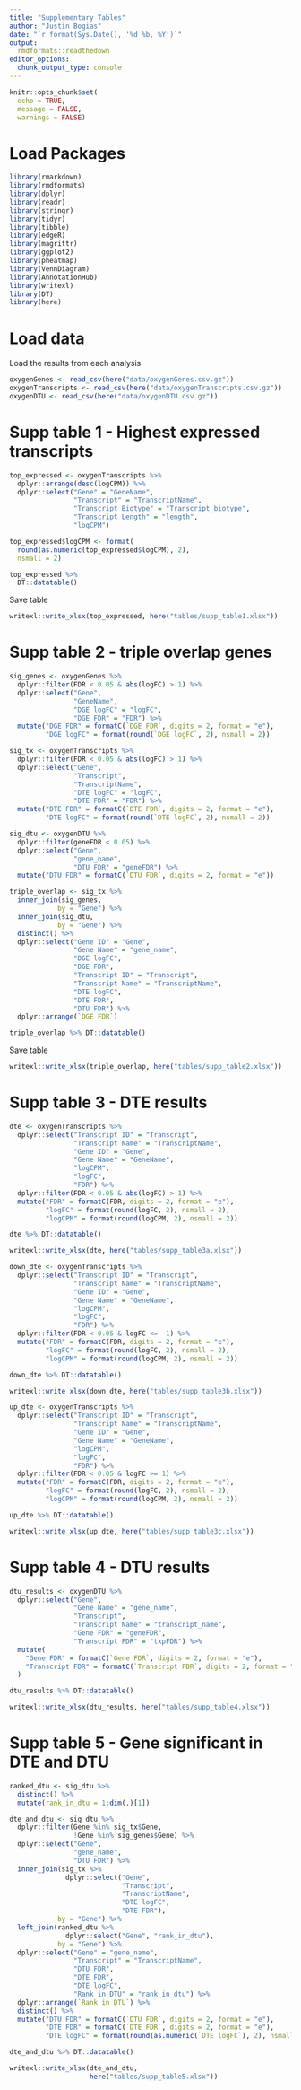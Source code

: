```yaml
---
title: "Supplementary Tables"
author: "Justin Bogias"
date: "`r format(Sys.Date(), '%d %b, %Y')`"
output: 
  rmdformats::readthedown
editor_options:
  chunk_output_type: console
---
```


```r
knitr::opts_chunk$set(
  echo = TRUE,
  message = FALSE,
  warnings = FALSE)
```

# Load Packages
```r
library(rmarkdown)
library(rmdformats)
library(dplyr)
library(readr)
library(stringr)
library(tidyr)
library(tibble)
library(edgeR)
library(magrittr)
library(ggplot2)
library(pheatmap)
library(VennDiagram)
library(AnnotationHub)
library(writexl)
library(DT)
library(here)
```

# Load data
Load the results from each analysis
```r
oxygenGenes <- read_csv(here("data/oxygenGenes.csv.gz"))
oxygenTranscripts <- read_csv(here("data/oxygenTranscripts.csv.gz"))
oxygenDTU <- read_csv(here("data/oxygenDTU.csv.gz"))
```

# Supp table 1 - Highest expressed transcripts
```r
top_expressed <- oxygenTranscripts %>%
  dplyr::arrange(desc(logCPM)) %>%
  dplyr::select("Gene" = "GeneName",
                "Transcript" = "TranscriptName", 
                "Transcript Biotype" = "Transcript_biotype",
                "Transcript Length" = "length",
                "logCPM") 

top_expressed$logCPM <- format(
  round(as.numeric(top_expressed$logCPM), 2),
  nsmall = 2)

top_expressed %>%
  DT::datatable()
```

Save table
```r
writexl::write_xlsx(top_expressed, here("tables/supp_table1.xlsx"))
```

# Supp table 2 - triple overlap genes
```r
sig_genes <- oxygenGenes %>%
  dplyr::filter(FDR < 0.05 & abs(logFC) > 1) %>%
  dplyr::select("Gene",
                "GeneName",
                "DGE logFC" = "logFC",
                "DGE FDR" = "FDR") %>%
  mutate("DGE FDR" = formatC(`DGE FDR`, digits = 2, format = "e"),
         "DGE logFC" = format(round(`DGE logFC`, 2), nsmall = 2))

sig_tx <- oxygenTranscripts %>%
  dplyr::filter(FDR < 0.05 & abs(logFC) > 1) %>%
  dplyr::select("Gene",
                "Transcript",
                "TranscriptName",
                "DTE logFC" = "logFC",
                "DTE FDR" = "FDR") %>%
  mutate("DTE FDR" = formatC(`DTE FDR`, digits = 2, format = "e"),
         "DTE logFC" = format(round(`DTE logFC`, 2), nsmall = 2))

sig_dtu <- oxygenDTU %>%
  dplyr::filter(geneFDR < 0.05) %>%
  dplyr::select("Gene",
                "gene_name",
                "DTU FDR" = "geneFDR") %>%
  mutate("DTU FDR" = formatC(`DTU FDR`, digits = 2, format = "e"))

triple_overlap <- sig_tx %>%
  inner_join(sig_genes,
            by = "Gene") %>%
  inner_join(sig_dtu,
            by = "Gene") %>%
  distinct() %>%
  dplyr::select("Gene ID" = "Gene",
                "Gene Name" = "gene_name",
                "DGE logFC",
                "DGE FDR",
                "Transcript ID" = "Transcript",
                "Transcript Name" = "TranscriptName",
                "DTE logFC",
                "DTE FDR",
                "DTU FDR") %>%
  dplyr::arrange(`DGE FDR`)

triple_overlap %>% DT::datatable()
```

Save table
```r
writexl::write_xlsx(triple_overlap, here("tables/supp_table2.xlsx"))
```

# Supp table 3 - DTE results
```r
dte <- oxygenTranscripts %>%
  dplyr::select("Transcript ID" = "Transcript",
                "Transcript Name" = "TranscriptName",
                "Gene ID" = "Gene",
                "Gene Name" = "GeneName",
                "logCPM",
                "logFC",
                "FDR") %>%
  dplyr::filter(FDR < 0.05 & abs(logFC) > 1) %>%
  mutate("FDR" = formatC(FDR, digits = 2, format = "e"),
         "logFC" = format(round(logFC, 2), nsmall = 2),
         "logCPM" = format(round(logCPM, 2), nsmall = 2))

dte %>% DT::datatable()
```

```r
writexl::write_xlsx(dte, here("tables/supp_table3a.xlsx"))
```

```r
down_dte <- oxygenTranscripts %>%
  dplyr::select("Transcript ID" = "Transcript",
                "Transcript Name" = "TranscriptName",
                "Gene ID" = "Gene",
                "Gene Name" = "GeneName",
                "logCPM",
                "logFC",
                "FDR") %>%
  dplyr::filter(FDR < 0.05 & logFC <= -1) %>%
  mutate("FDR" = formatC(FDR, digits = 2, format = "e"),
         "logFC" = format(round(logFC, 2), nsmall = 2),
         "logCPM" = format(round(logCPM, 2), nsmall = 2))

down_dte %>% DT::datatable()
```

```r
writexl::write_xlsx(down_dte, here("tables/supp_table3b.xlsx"))
```

```r
up_dte <- oxygenTranscripts %>%
  dplyr::select("Transcript ID" = "Transcript",
                "Transcript Name" = "TranscriptName",
                "Gene ID" = "Gene",
                "Gene Name" = "GeneName",
                "logCPM",
                "logFC",
                "FDR") %>%
  dplyr::filter(FDR < 0.05 & logFC >= 1) %>%
  mutate("FDR" = formatC(FDR, digits = 2, format = "e"),
         "logFC" = format(round(logFC, 2), nsmall = 2),
         "logCPM" = format(round(logCPM, 2), nsmall = 2))  

up_dte %>% DT::datatable()
```

```r
writexl::write_xlsx(up_dte, here("tables/supp_table3c.xlsx"))
```


# Supp table 4 - DTU results
```r
dtu_results <- oxygenDTU %>%
  dplyr::select("Gene",
                "Gene Name" = "gene_name",
                "Transcript",
                "Transcript Name" = "transcript_name",
                "Gene FDR" = "geneFDR",
                "Transcript FDR" = "txpFDR") %>%
  mutate(
    "Gene FDR" = formatC(`Gene FDR`, digits = 2, format = "e"),
    "Transcript FDR" = formatC(`Transcript FDR`, digits = 2, format = "e")
  )

dtu_results %>% DT::datatable()
```

```r
writexl::write_xlsx(dtu_results, here("tables/supp_table4.xlsx"))
```

# Supp table 5 - Gene significant in DTE and DTU
```r
ranked_dtu <- sig_dtu %>%
  distinct() %>%
  mutate(rank_in_dtu = 1:dim(.)[1])

dte_and_dtu <- sig_dtu %>%
  dplyr::filter(Gene %in% sig_tx$Gene,
                !Gene %in% sig_genes$Gene) %>%
  dplyr::select("Gene",
                "gene_name",
                "DTU FDR") %>%
  inner_join(sig_tx %>%
              dplyr::select("Gene",
                            "Transcript",
                            "TranscriptName",
                            "DTE logFC",
                            "DTE FDR"),
            by = "Gene") %>%
  left_join(ranked_dtu %>%
              dplyr::select("Gene", "rank_in_dtu"),
            by = "Gene") %>%
  dplyr::select("Gene" = "gene_name",
                "Transcript" = "TranscriptName",
                "DTU FDR",
                "DTE FDR",
                "DTE logFC",
                "Rank in DTU" = "rank_in_dtu") %>%
  dplyr::arrange(`Rank in DTU`) %>%
  distinct() %>%
  mutate("DTU FDR" = formatC(`DTU FDR`, digits = 2, format = "e"),
         "DTE FDR" = formatC(`DTE FDR`, digits = 2, format = "e"),
         "DTE logFC" = format(round(as.numeric(`DTE logFC`), 2), nsmall = 2))

dte_and_dtu %>% DT::datatable()
```

```r
writexl::write_xlsx(dte_and_dtu,
                    here("tables/supp_table5.xlsx"))
```



